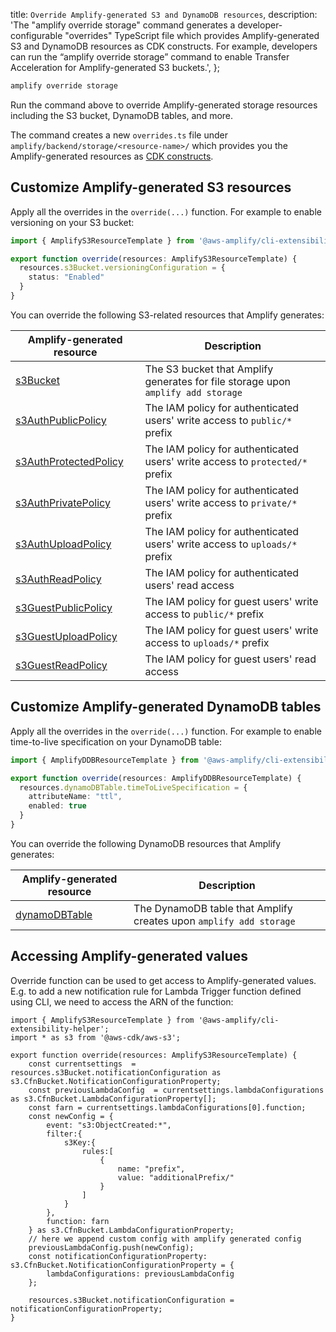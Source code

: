   title: `Override Amplify-generated S3 and DynamoDB resources`,
  description: 'The "amplify override storage" command generates a developer-configurable "overrides" TypeScript file which provides Amplify-generated S3 and DynamoDB resources as CDK constructs. For example, developers can run the “amplify override storage” command to enable Transfer Acceleration for Amplify-generated S3 buckets.',
};

```bash
amplify override storage
```

Run the command above to override Amplify-generated storage resources including the S3 bucket, DynamoDB tables, and more.

The command creates a new `overrides.ts` file under `amplify/backend/storage/<resource-name>/` which provides you the Amplify-generated resources as [CDK constructs](https://docs.aws.amazon.com/cdk/latest/guide/home.html).

## Customize Amplify-generated S3 resources

Apply all the overrides in the `override(...)` function. For example to enable versioning on your S3 bucket:
```ts
import { AmplifyS3ResourceTemplate } from '@aws-amplify/cli-extensibility-helper';

export function override(resources: AmplifyS3ResourceTemplate) {
  resources.s3Bucket.versioningConfiguration = {
    status: "Enabled"
  }
}
```

You can override the following S3-related resources that Amplify generates:

|Amplify-generated resource|Description|
|-|-|
|[s3Bucket](https://docs.aws.amazon.com/AWSCloudFormation/latest/UserGuide/aws-properties-s3-bucket.html)|The S3 bucket that Amplify generates for file storage upon `amplify add storage`|
|[s3AuthPublicPolicy](https://docs.aws.amazon.com/AWSCloudFormation/latest/UserGuide/aws-resource-iam-policy.html)|The IAM policy for authenticated users' write access to `public/*` prefix|
|[s3AuthProtectedPolicy](https://docs.aws.amazon.com/AWSCloudFormation/latest/UserGuide/aws-resource-iam-policy.html)|The IAM policy for authenticated users' write access to `protected/*` prefix|
|[s3AuthPrivatePolicy](https://docs.aws.amazon.com/AWSCloudFormation/latest/UserGuide/aws-resource-iam-policy.html)|The IAM policy for authenticated users' write access to `private/*` prefix|
|[s3AuthUploadPolicy](https://docs.aws.amazon.com/AWSCloudFormation/latest/UserGuide/aws-resource-iam-policy.html)|The IAM policy for authenticated users' write access to `uploads/*` prefix|
|[s3AuthReadPolicy](https://docs.aws.amazon.com/AWSCloudFormation/latest/UserGuide/aws-resource-iam-policy.html)|The IAM policy for authenticated users' read access|
|[s3GuestPublicPolicy](https://docs.aws.amazon.com/AWSCloudFormation/latest/UserGuide/aws-resource-iam-policy.html)|The IAM policy for guest users' write access to `public/*` prefix|
|[s3GuestUploadPolicy](https://docs.aws.amazon.com/AWSCloudFormation/latest/UserGuide/aws-resource-iam-policy.html)|The IAM policy for guest users' write access to `uploads/*` prefix|
|[s3GuestReadPolicy](https://docs.aws.amazon.com/AWSCloudFormation/latest/UserGuide/aws-resource-iam-policy.html)|The IAM policy for guest users' read access|

## Customize Amplify-generated DynamoDB tables

Apply all the overrides in the `override(...)` function. For example to enable time-to-live specification on your DynamoDB table:
```ts
import { AmplifyDDBResourceTemplate } from '@aws-amplify/cli-extensibility-helper';

export function override(resources: AmplifyDDBResourceTemplate) {
  resources.dynamoDBTable.timeToLiveSpecification = {
    attributeName: "ttl",
    enabled: true
  }
}
```

You can override the following DynamoDB resources that Amplify generates:

|Amplify-generated resource|Description|
|-|-|
|[dynamoDBTable](https://docs.aws.amazon.com/AWSCloudFormation/latest/UserGuide/aws-resource-dynamodb-table.html)|The DynamoDB table that Amplify creates upon `amplify add storage`|

## Accessing Amplify-generated values

Override function can be used to get access to Amplify-generated values. E.g. to add a new notification rule for Lambda Trigger function defined using CLI, we need to access the ARN of the function:

```
import { AmplifyS3ResourceTemplate } from '@aws-amplify/cli-extensibility-helper';
import * as s3 from '@aws-cdk/aws-s3';

export function override(resources: AmplifyS3ResourceTemplate) {
    const currentsettings  = resources.s3Bucket.notificationConfiguration as s3.CfnBucket.NotificationConfigurationProperty;
    const previousLambdaConfig  = currentsettings.lambdaConfigurations as s3.CfnBucket.LambdaConfigurationProperty[];
    const farn = currentsettings.lambdaConfigurations[0].function;
    const newConfig = {
        event: "s3:ObjectCreated:*",
        filter:{
            s3Key:{
                rules:[
                    {
                        name: "prefix",
                        value: "additionalPrefix/"
                    }
                ]
            }
        },
        function: farn
    } as s3.CfnBucket.LambdaConfigurationProperty;
    // here we append custom config with amplify generated config
    previousLambdaConfig.push(newConfig);
    const notificationConfigurationProperty: s3.CfnBucket.NotificationConfigurationProperty = {
        lambdaConfigurations: previousLambdaConfig
    };

    resources.s3Bucket.notificationConfiguration = notificationConfigurationProperty;
}
```
